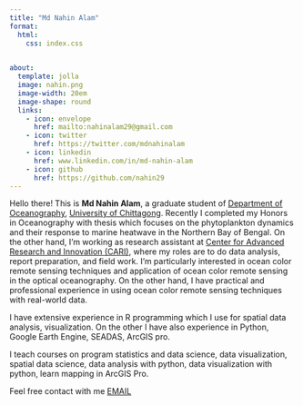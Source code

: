 ```yaml
---
title: "Md Nahin Alam"
format: 
  html:
    css: index.css

  
about:
  template: jolla
  image: nahin.png
  image-width: 20em
  image-shape: round
  links:
    - icon: envelope
      href: mailto:nahinalam29@gmail.com
    - icon: twitter
      href: https://twitter.com/mdnahinalam
    - icon: linkedin
      href: www.linkedin.com/in/md-nahin-alam
    - icon: github
      href: https://github.com/nahin29
---
```


::: {#hero-heading}
Hello there! This is **Md Nahin Alam**, a graduate student of [Department of Oceanography](https://cu.ac.bd/oceanography/), [University of Chittagong](https://cu.ac.bd). Recently I completed my Honors in Oceanography with thesis which focuses on the phytoplankton dynamics and their response to marine heatwave in the Northern Bay of Bengal. On the other hand, I’m working as research assistant at [Center for Advanced Research and Innovation (CARI)](https://www.facebook.com/profile.php?id=61565725839487), where my roles are to do data analysis, report preparation, and field work. I’m particularly interested in ocean color remote sensing techniques and application of ocean color remote sensing in the optical oceanography. On the other hand, I have practical and professional experience in using ocean color remote sensing techniques with real-world data.

I have extensive experience in R programming which I use for spatial data analysis, visualization. On the other I have also experience in Python, Google Earth Engine, SEADAS, ArcGIS pro.

I teach courses on program statistics and data science, data visualization, spatial data science, data analysis with python, data visualization with python, learn mapping in ArcGIS Pro.

Feel free contact with me [EMAIL](mailto:nahinalam29@gmail.com)
:::
